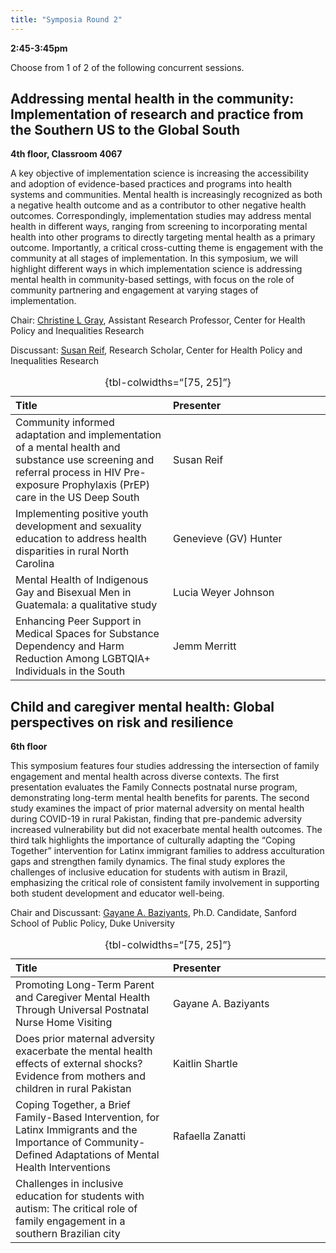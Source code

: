 ```yaml
---
title: "Symposia Round 2"
---
```


**2:45-3:45pm**

Choose from 1 of 2 of the following concurrent sessions.

## Addressing mental health in the community: Implementation of research and practice from the Southern US to the Global South

**4th floor, Classroom 4067**

A key objective of implementation science is increasing the accessibility and adoption of evidence-based practices and programs into health systems and communities. Mental health is increasingly recognized as both a negative health outcome and as a contributor to other negative health outcomes. Correspondingly, implementation studies may address mental health in different ways, ranging from screening to incorporating mental health into other programs to directly targeting mental health as a primary outcome. Importantly, a critical cross-cutting theme is engagement with the community at all stages of implementation. In this symposium, we will highlight different ways in which implementation science is addressing mental health in community-based settings, with focus on the role of community partnering and engagement at varying stages of implementation.

Chair: [Christine L Gray](https://globalhealth.duke.edu/people/gray-christine), Assistant Research Professor, Center for Health Policy and Inequalities Research

Discussant: [Susan Reif](https://globalhealth.duke.edu/people/reif-susan), Research Scholar, Center for Health Policy and Inequalities Research

| Title                                                                                                                                                                                 | Presenter             |
|:-----------------------------------|:-----------------------------------|
| Community informed adaptation and implementation of a mental health and substance use screening and referral process in HIV Pre-exposure Prophylaxis (PrEP) care in the US Deep South | Susan Reif            |
| Implementing positive youth development and sexuality education to address health disparities in rural North Carolina                                                                 | Genevieve (GV) Hunter |
| Mental Health of Indigenous Gay and Bisexual Men in Guatemala: a qualitative study                                                                                                    | Lucia Weyer Johnson   |
| Enhancing Peer Support in Medical Spaces for Substance Dependency and Harm Reduction Among LGBTQIA+ Individuals in the South                                                          | Jemm Merritt          |

: {tbl-colwidths="[75, 25]"}

## Child and caregiver mental health: Global perspectives on risk and resilience

**6th floor**

This symposium features four studies addressing the intersection of family engagement and mental health across diverse contexts. The first presentation evaluates the Family Connects postnatal nurse program, demonstrating long-term mental health benefits for parents. The second study examines the impact of prior maternal adversity on mental health during COVID-19 in rural Pakistan, finding that pre-pandemic adversity increased vulnerability but did not exacerbate mental health outcomes. The third talk highlights the importance of culturally adapting the "Coping Together" intervention for Latinx immigrant families to address acculturation gaps and strengthen family dynamics. The final study explores the challenges of inclusive education for students with autism in Brazil, emphasizing the critical role of consistent family involvement in supporting both student development and educator well-being.

Chair and Discussant: [Gayane A. Baziyants](https://sanford.duke.edu/profile/gayane-baziyants/), Ph.D. Candidate, Sanford School of Public Policy, Duke University

| Title                                                                                                                                                        | Presenter           |
|:-----------------------------------|:-----------------------------------|
| Promoting Long-Term Parent and Caregiver Mental Health Through Universal Postnatal Nurse Home Visiting                                                       | Gayane A. Baziyants |
| Does prior maternal adversity exacerbate the mental health effects of external shocks? Evidence from mothers and children in rural Pakistan                  | Kaitlin Shartle     |
| Coping Together, a Brief Family-Based Intervention, for Latinx Immigrants and the Importance of Community-Defined Adaptations of Mental Health Interventions | Rafaella Zanatti    |
| Challenges in inclusive education for students with autism: The critical role of family engagement in a southern Brazilian city                              |                     |

: {tbl-colwidths="[75, 25]"}
